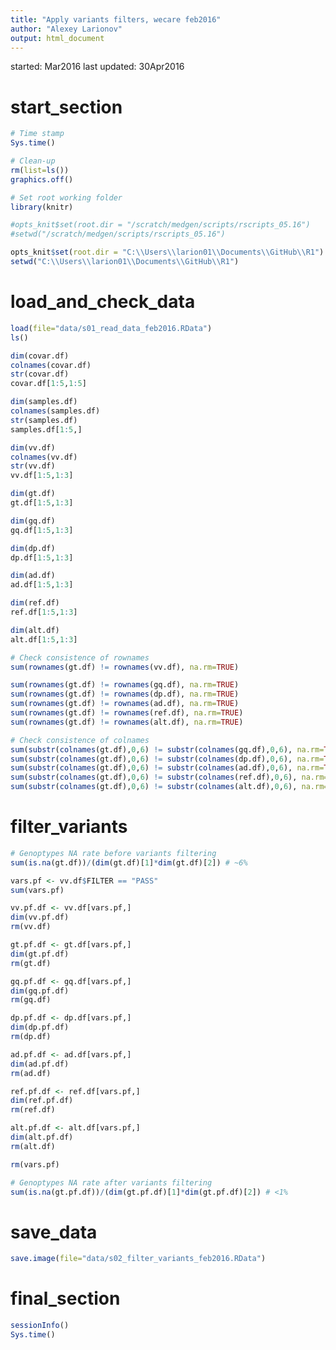```yaml
---
title: "Apply variants filters, wecare feb2016"
author: "Alexey Larionov"
output: html_document
---
```


started: Mar2016
last updated: 30Apr2016

# start_section

```r

# Time stamp
Sys.time()

# Clean-up
rm(list=ls())
graphics.off()

# Set root working folder
library(knitr)

#opts_knit$set(root.dir = "/scratch/medgen/scripts/rscripts_05.16")
#setwd("/scratch/medgen/scripts/rscripts_05.16")

opts_knit$set(root.dir = "C:\\Users\\larion01\\Documents\\GitHub\\R1")
setwd("C:\\Users\\larion01\\Documents\\GitHub\\R1")

```

# load_and_check_data

```r

load(file="data/s01_read_data_feb2016.RData")
ls()

dim(covar.df)
colnames(covar.df)
str(covar.df)
covar.df[1:5,1:5]

dim(samples.df)
colnames(samples.df)
str(samples.df)
samples.df[1:5,]

dim(vv.df)
colnames(vv.df)
str(vv.df)
vv.df[1:5,1:3]

dim(gt.df)
gt.df[1:5,1:3]

dim(gq.df)
gq.df[1:5,1:3]

dim(dp.df)
dp.df[1:5,1:3]

dim(ad.df)
ad.df[1:5,1:3]

dim(ref.df)
ref.df[1:5,1:3]

dim(alt.df)
alt.df[1:5,1:3]

# Check consistence of rownames
sum(rownames(gt.df) != rownames(vv.df), na.rm=TRUE)

sum(rownames(gt.df) != rownames(gq.df), na.rm=TRUE)
sum(rownames(gt.df) != rownames(dp.df), na.rm=TRUE)
sum(rownames(gt.df) != rownames(ad.df), na.rm=TRUE)
sum(rownames(gt.df) != rownames(ref.df), na.rm=TRUE)
sum(rownames(gt.df) != rownames(alt.df), na.rm=TRUE)

# Check consistence of colnames
sum(substr(colnames(gt.df),0,6) != substr(colnames(gq.df),0,6), na.rm=TRUE)
sum(substr(colnames(gt.df),0,6) != substr(colnames(dp.df),0,6), na.rm=TRUE)
sum(substr(colnames(gt.df),0,6) != substr(colnames(ad.df),0,6), na.rm=TRUE)
sum(substr(colnames(gt.df),0,6) != substr(colnames(ref.df),0,6), na.rm=TRUE)
sum(substr(colnames(gt.df),0,6) != substr(colnames(alt.df),0,6), na.rm=TRUE)
```

# filter_variants

```r

# Genoptypes NA rate before variants filtering
sum(is.na(gt.df))/(dim(gt.df)[1]*dim(gt.df)[2]) # ~6%

vars.pf <- vv.df$FILTER == "PASS"
sum(vars.pf)

vv.pf.df <- vv.df[vars.pf,]
dim(vv.pf.df)
rm(vv.df)

gt.pf.df <- gt.df[vars.pf,]
dim(gt.pf.df)
rm(gt.df)

gq.pf.df <- gq.df[vars.pf,]
dim(gq.pf.df)
rm(gq.df)

dp.pf.df <- dp.df[vars.pf,]
dim(dp.pf.df)
rm(dp.df)

ad.pf.df <- ad.df[vars.pf,]
dim(ad.pf.df)
rm(ad.df)

ref.pf.df <- ref.df[vars.pf,]
dim(ref.pf.df)
rm(ref.df)

alt.pf.df <- alt.df[vars.pf,]
dim(alt.pf.df)
rm(alt.df)

rm(vars.pf)

# Genoptypes NA rate after variants filtering
sum(is.na(gt.pf.df))/(dim(gt.pf.df)[1]*dim(gt.pf.df)[2]) # <1%

```

# save_data

```r

save.image(file="data/s02_filter_variants_feb2016.RData")

```

# final_section

```r

sessionInfo()
Sys.time()

```

